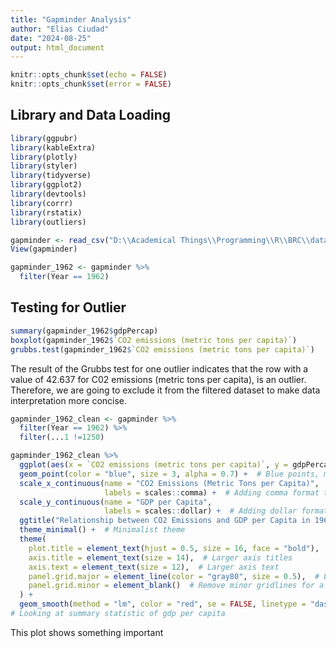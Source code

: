 ```yaml
---
title: "Gapminder Analysis"
author: "Elias Ciudad"
date: "2024-08-25"
output: html_document
---
```


```r
knitr::opts_chunk$set(echo = FALSE)
knitr::opts_chunk$set(error = FALSE)

```

## Library and Data Loading

```r
library(ggpubr)
library(kableExtra)
library(plotly)
library(styler)
library(tidyverse)
library(ggplot2)
library(devtools)
library(corrr)
library(rstatix)
library(outliers)
```

```r
gapminder <- read_csv("D:\\Academical Things\\Programming\\R\\BRC\\datasets\\gapminder_clean.csv")
View(gapminder)
```

```r
gapminder_1962 <- gapminder %>%
  filter(Year == 1962)


```

## Testing for Outlier

```r
summary(gapminder_1962$gdpPercap)
boxplot(gapminder_1962$`CO2 emissions (metric tons per capita)`)
grubbs.test(gapminder_1962$`CO2 emissions (metric tons per capita)`)

```

The result of the Grubbs test for one outlier indicates that the row with a value of 42.637 for C02 emissions (metric tons per capita), is an outlier. Therefore, we are going to exclude it from the filtered dataset to make data interpretation more concise.

```r
gapminder_1962_clean <- gapminder %>%
  filter(Year == 1962) %>% 
  filter(...1 !=1250)

gapminder_1962_clean %>% 
  ggplot(aes(x = `CO2 emissions (metric tons per capita)`, y = gdpPercap)) +
  geom_point(color = "blue", size = 3, alpha = 0.7) +  # Blue points, moderate size, with slight transparency
  scale_x_continuous(name = "CO2 Emissions (Metric Tons per Capita)", 
                     labels = scales::comma) +  # Adding comma format to x-axis labels
  scale_y_continuous(name = "GDP per Capita", 
                     labels = scales::dollar) +  # Adding dollar format to y-axis labels
  ggtitle("Relationship between CO2 Emissions and GDP per Capita in 1962") +  # Title
  theme_minimal() +  # Minimalist theme
  theme(
    plot.title = element_text(hjust = 0.5, size = 16, face = "bold"),  # Center title, bold and larger
    axis.title = element_text(size = 14),  # Larger axis titles
    axis.text = element_text(size = 12),  # Larger axis text
    panel.grid.major = element_line(color = "gray80", size = 0.5),  # Light gray gridlines
    panel.grid.minor = element_blank()  # Remove minor gridlines for a cleaner look
  ) +
  geom_smooth(method = "lm", color = "red", se = FALSE, linetype = "dashed")
# Looking at summary statistic of gdp per capita

```

This plot shows something important

```r



```
